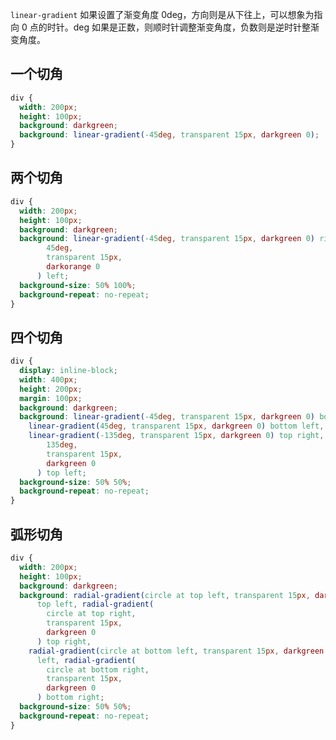 `linear-gradient` 如果设置了渐变角度 0deg，方向则是从下往上，可以想象为指向 0 点的时针。deg 如果是正数，则顺时针调整渐变角度，负数则是逆时针整渐变角度。

## 一个切角

```css
div {
  width: 200px;
  height: 100px;
  background: darkgreen;
  background: linear-gradient(-45deg, transparent 15px, darkgreen 0);
}
```

<div
  style={{
    width: 200,
    height: 100,
    background: "darkgreen",
    background: "linear-gradient(-45deg, transparent 15px, darkgreen 0)",
  }}
></div>

## 两个切角

```css
div {
  width: 200px;
  height: 100px;
  background: darkgreen;
  background: linear-gradient(-45deg, transparent 15px, darkgreen 0) right, linear-gradient(
        45deg,
        transparent 15px,
        darkorange 0
      ) left;
  background-size: 50% 100%;
  background-repeat: no-repeat;
}
```

<div
  style={{
    width:'200px',
    height:'100px',
    background:'linear-gradient(-45deg, transparent 15px, darkgreen 0) right, linear-gradient(45deg,transparent 15px,darkgreen 0) left',
    backgroundSize:'50% 100%',
    backgroundRepeat: 'no-repeat'
}}

> </div>

## 四个切角

```css
div {
  display: inline-block;
  width: 400px;
  height: 200px;
  margin: 100px;
  background: darkgreen;
  background: linear-gradient(-45deg, transparent 15px, darkgreen 0) bottom right,
    linear-gradient(45deg, transparent 15px, darkgreen 0) bottom left,
    linear-gradient(-135deg, transparent 15px, darkgreen 0) top right, linear-gradient(
        135deg,
        transparent 15px,
        darkgreen 0
      ) top left;
  background-size: 50% 50%;
  background-repeat: no-repeat;
}
```

<div
  style={{
    display: "inline-block",
    width: "200px",
    height: "100px",
    background:
      "linear-gradient(-45deg, transparent 15px, darkgreen 0) bottom right, linear-gradient(45deg, transparent 15px, darkgreen 0) bottom left, linear-gradient(-135deg, transparent 15px, darkgreen 0) top right, linear-gradient(135deg, transparent 15px, darkgreen 0) top left",
    backgroundSize: "50% 50%",
    backgroundRepeat: "no-repeat",
  }}
></div>

## 弧形切角

```css
div {
  width: 200px;
  height: 100px;
  background: darkgreen;
  background: radial-gradient(circle at top left, transparent 15px, darkgreen 0)
      top left, radial-gradient(
        circle at top right,
        transparent 15px,
        darkgreen 0
      ) top right,
    radial-gradient(circle at bottom left, transparent 15px, darkgreen 0) bottom
      left, radial-gradient(
        circle at bottom right,
        transparent 15px,
        darkgreen 0
      ) bottom right;
  background-size: 50% 50%;
  background-repeat: no-repeat;
}
```

<div
  style={{
    width: "200px",
    height: "100px",
    background: "darkgreen",
    background:
      "radial-gradient(circle at top left, transparent 15px, darkgreen 0) top left,radial-gradient(circle at top right, transparent 15px, darkgreen 0) top right,radial-gradient(circle at bottom left, transparent 15px, darkgreen 0) bottom left,radial-gradient(circle at bottom right, transparent 15px, darkgreen 0) bottom right",
    backgroundSize: "50% 50%",
    backgroundRepeat: "no-repeat",
  }}
></div>
